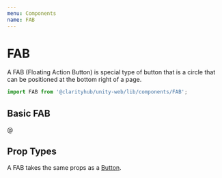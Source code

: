 ```yaml
---
menu: Components
name: FAB
---
```



# FAB

A FAB (Floating Action Button) is special type of button that is a circle that
can be positioned at the bottom right of a page.

```js
import FAB from '@clarityhub/unity-web/lib/components/FAB';
```

## Basic FAB

<Playground>
    <FAB>@</FAB>
</Playground>

## Prop Types

A FAB takes the same props as a [Button](#/packages-unity-web-src-components-button-buttons#prop-types).


